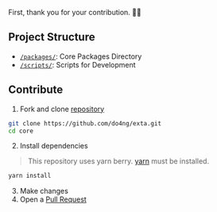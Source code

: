 First, thank you for your contribution. 🚀🚀

## Project Structure

- [`/packages/`](https://github.com/do4ng/exta/tree/main/packages): Core Packages Directory
- [`/scripts/`](https://github.com/do4ng/exta/tree/main/scripts): Scripts for Development

## Contribute

1. Fork and clone [repository](https://github.com/do4ng/exta)

```sh
git clone https://github.com/do4ng/exta.git
cd core
```

2. Install dependencies

> This repository uses yarn berry. [yarn](https://yarnpkg.com/) must be installed.

```sh
yarn install
```

3. Make changes
4. Open a [Pull Request](https://github.com/do4ng/exta/pulls)
